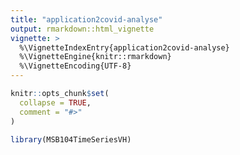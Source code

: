 ```yaml
---
title: "application2covid-analyse"
output: rmarkdown::html_vignette
vignette: >
  %\VignetteIndexEntry{application2covid-analyse}
  %\VignetteEngine{knitr::rmarkdown}
  %\VignetteEncoding{UTF-8}
---
```


```r
knitr::opts_chunk$set(
  collapse = TRUE,
  comment = "#>"
)
```

```r
library(MSB104TimeSeriesVH)
```
